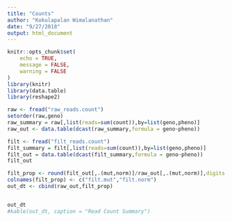 ```yaml
---
title: "Counts"
author: "Kokulapalan Wimalanathan"
date: "9/27/2018"
output: html_document
---
```


```r
knitr::opts_chunk$set(
	echo = TRUE,
	message = FALSE,
	warning = FALSE
)
library(knitr)
library(data.table)
library(reshape2)
```


```r
raw <- fread("raw_reads.count")
setorder(raw,geno)
raw_summary = raw[,list(reads=sum(count)),by=list(geno,pheno)]
raw_out <- data.table(dcast(raw_summary,formula = geno~pheno))

filt <- fread("filt_reads.count")
filt_summary = filt[,list(reads=sum(count)),by=list(geno,pheno)]
filt_out = data.table(dcast(filt_summary,formula = geno~pheno))
filt_out

filt_prop <- round(filt_out[,.(mut,norm)]/raw_out[,.(mut,norm)],digits = 2)
colnames(filt_prop) <- c("filt.mut","filt.norm")
out_dt <- cbind(raw_out,filt_prop)


out_dt
#kable(out_dt, caption = "Read Count Summary")
```
